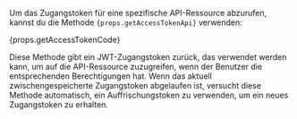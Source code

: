 Um das Zugangstoken für eine spezifische API-Ressource abzurufen, kannst du die Methode <code>{props.getAccessTokenApi}</code> verwenden:

{props.getAccessTokenCode}

Diese Methode gibt ein JWT-Zugangstoken zurück, das verwendet werden kann, um auf die API-Ressource zuzugreifen, wenn der Benutzer die entsprechenden Berechtigungen hat. Wenn das aktuell zwischengespeicherte Zugangstoken abgelaufen ist, versucht diese Methode automatisch, ein Auffrischungstoken zu verwenden, um ein neues Zugangstoken zu erhalten.
